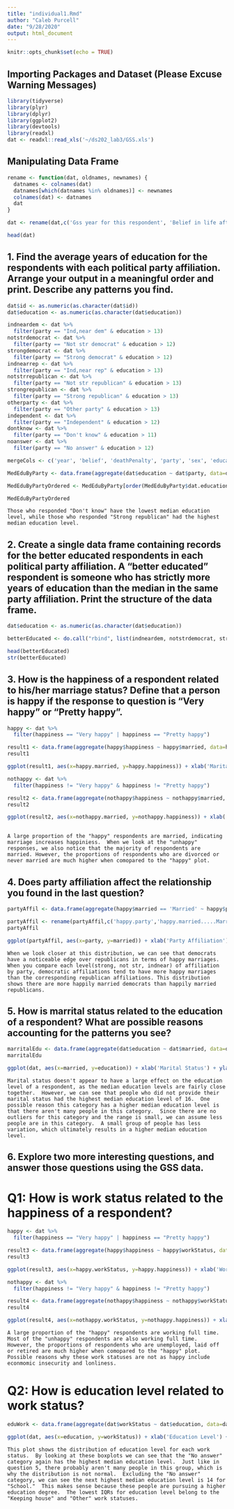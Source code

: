 ```yaml
---
title: "individual1.Rmd"
author: "Caleb Purcell"
date: "9/28/2020"
output: html_document
---
```


```r
knitr::opts_chunk$set(echo = TRUE)
```

## Importing Packages and Dataset (Please Excuse Warning Messages)

```r
library(tidyverse)
library(plyr)
library(dplyr)
library(ggplot2)
library(devtools)
library(readxl)
dat <- readxl::read_xls('~/ds202_lab3/GSS.xls')
```

## Manipulating Data Frame

```r
rename <- function(dat, oldnames, newnames) {
  datnames <- colnames(dat)
  datnames[which(datnames %in% oldnames)] <- newnames
  colnames(dat) <- datnames
  dat
}

dat <- rename(dat,c('Gss year for this respondent', 'Belief in life after death', 'Favor or oppose death penalty for murder', 'Political party affiliation', 'Respondents sex', 'Highest year of school completed', 'Marital status', 'Labor force status', 'Respondent id number', 'General happiness'), c('year', 'belief', 'deathPenalty', 'party', 'sex', 'education', 'married', 'workStatus', 'id', 'happiness'))

head(dat)
```

## 1. Find the average years of education for the respondents with each political party affiliation. Arrange your output in a meaningful order and print. Describe any patterns you find.

```r
dat$id <- as.numeric(as.character(dat$id))
dat$education <- as.numeric(as.character(dat$education))

indneardem <- dat %>%
  filter(party == "Ind,near dem" & education > 13)
notstrdemocrat <- dat %>%
  filter(party == "Not str democrat" & education > 12)
strongdemocrat <- dat %>%
  filter(party == "Strong democrat" & education > 12)
indnearrep <- dat %>%
  filter(party == "Ind,near rep" & education > 13)
notstrrepublican <- dat %>%
  filter(party == "Not str republican" & education > 13)
strongrepublican <- dat %>%
  filter(party == "Strong republican" & education > 13)
otherparty <- dat %>%
  filter(party == "Other party" & education > 13)
independent <- dat %>%
  filter(party == "Independent" & education > 12)
dontknow <- dat %>%
  filter(party == "Don't know" & education > 11)
noanswer <- dat %>%
  filter(party == "No answer" & education > 12)

mergeCols <- c('year', 'belief', 'deathPenalty', 'party', 'sex', 'education', 'married', 'workStatus', 'id', 'happiness')

MedEduByParty <- data.frame(aggregate(dat$education ~ dat$party, data=dat, median))

MedEduByPartyOrdered <- MedEduByParty[order(MedEduByParty$dat.education), ]

MedEduByPartyOrdered

```

    Those who responded "Don't know" have the lowest median education level, while those who responded "Strong republican" had the highest median education level.
    
## 2. Create a single data frame containing records for the better educated respondents in each political party affiliation. A “better educated” respondent is someone who has strictly more years of education than the median in the same party affiliation. Print the structure of the data frame.

```r
dat$education <- as.numeric(as.character(dat$education))

betterEducated <- do.call("rbind", list(indneardem, notstrdemocrat, strongdemocrat, indnearrep, notstrrepublican, strongrepublican, otherparty, independent, dontknow, noanswer))

head(betterEducated)
str(betterEducated)
```

## 3. How is the happiness of a respondent related to his/her marriage status? Define that a person is happy if the response to question is “Very happy” or “Pretty happy”.
```r
happy <- dat %>%
  filter(happiness == "Very happy" | happiness == "Pretty happy")

result1 <- data.frame(aggregate(happy$happiness ~ happy$married, data=happy, FUN = function(x){NROW(x)}))
result1

ggplot(result1, aes(x=happy.married, y=happy.happiness)) + xlab('Marital Status') + ylab('Count') + ggtitle('The Effect of Marital Status on Happiness') + geom_bar(stat="identity", fill="orange")

nothappy <- dat %>%
  filter(happiness != "Very happy" & happiness != "Pretty happy")

result2 <- data.frame(aggregate(nothappy$happiness ~ nothappy$married, data=nothappy, FUN = function(x){NROW(x)}))
result2

ggplot(result2, aes(x=nothappy.married, y=nothappy.happiness)) + xlab('Marital Status') + ylab('Count') + ggtitle('The Effect of Marital Status on Unhappiness') + geom_bar(stat="identity", fill='blue')
 
```

    A large proportion of the "happy" respondents are married, indicating marriage increases happiniess.  When we look at the "unhappy" responses, we also notice that the majority of respondents are married. However, the proportions of respondents who are divorced or never married are much higher when comopared to the "happy" plot.
    
## 4. Does party affiliation affect the relationship you found in the last question?
```r
partyAffil <- data.frame(aggregate(happy$married == 'Married' ~ happy$party, data=happy, FUN = function(x){NROW(x)}))

partyAffil <- rename(partyAffil,c('happy.party','happy.married.....Married.'), c('party', 'married'))
partyAffil

ggplot(partyAffil, aes(x=party, y=married)) + xlab('Party Affiliation') + ylab('Count') + ggtitle('The Effect of Political Party on Happy Marriage') + geom_bar(stat='identity', fill='brown',) + coord_flip()
```

    When we look closer at this distribution, we can see that democrats have a noticeable edge over republicans in terms of happy marriages.  When you compare each level(strong, not str, indnear) of affiliation by party, democratic affiliations tend to have more happy marriages than the corresponding republican affiliations. This distribution shows there are more happily married democrats than happily married republicans.
    
## 5. How is marrital status related to the education of a respondent? What are possible reasons accounting for the patterns you see?
```r
marritalEdu <- data.frame(aggregate(dat$education ~ dat$married, data=dat, median))
marritalEdu

ggplot(dat, aes(x=married, y=education)) + xlab('Marital Status') + ylab('Education Level') + ggtitle('The Effect of Marital Status on Education Level') + geom_boxplot()
```

    Marital status doesn't appear to have a large effect on the education level of a respondent, as the median education levels are fairly close together.  However, we can see that people who did not provide their marital status had the highest median education level of 16.  One possible reason this category has a higher median education level is that there aren't many people in this category.  Since there are no outliers for this category and the range is small, we can assume less people are in this category.  A small group of people has less variation, which ultimately results in a higher median education level.
    
## 6. Explore two more interesting questions, and answer those questions using the GSS data.

# Q1: How is work status related to the happiness of a respondent?
```r
happy <- dat %>%
  filter(happiness == "Very happy" | happiness == "Pretty happy")

result3 <- data.frame(aggregate(happy$happiness ~ happy$workStatus, data=happy, FUN = function(x){NROW(x)}))
result3

ggplot(result3, aes(x=happy.workStatus, y=happy.happiness)) + xlab('Work Status') + ylab('Count') + ggtitle('The Effect of Work Status on Happiness') + geom_bar(stat="identity", fill="gold") + coord_flip()

nothappy <- dat %>%
  filter(happiness != "Very happy" & happiness != "Pretty happy")

result4 <- data.frame(aggregate(nothappy$happiness ~ nothappy$workStatus, data=nothappy, FUN = function(x){NROW(x)}))
result4

ggplot(result4, aes(x=nothappy.workStatus, y=nothappy.happiness)) + xlab('Work Status') + ylab('Count') + ggtitle('The Effect of Work Status on Unhappiness') + geom_bar(stat="identity", fill='purple') + coord_flip()
```

    A large proportion of the "happy" respondents are working full time. Most of the "unhappy" respondents are also working full time.  However, the proportions of respondents who are unemployed, laid off or retired are much higher when comopared to the "happy" plot.  Possible reasons why these work statuses are not as happy include econmomic insecurity and lonliness.
    
# Q2: How is education level related to work status?
```r
eduWork <- data.frame(aggregate(dat$workStatus ~ dat$education, data=dat, FUN = function(x){NROW(x)}))

ggplot(dat, aes(x=education, y=workStatus)) + xlab('Education Level') + ylab('Work Status') + ggtitle('The Effect of Education on Work Status') + geom_boxplot()
```

    This plot shows the distribution of education level for each work status.  By looking at these boxplots we can see that the "No answer" category again has the highest median education level.  Just like in question 5, there probably aren't many people in this group, which is why the distribution is not normal.  Excluding the "No answer" category, we can see the next highest median education level is 14 for "School."  This makes sense because these people are pursuing a higher education degree.  The lowest IQRs for education level belong to the "Keeping house" and "Other" work statuses.

